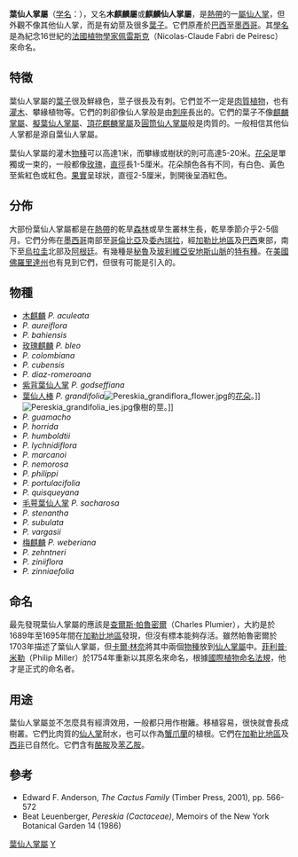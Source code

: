 {{Automatic taxobox
| taxon = Pereskia
| authority = [[菲利普·米勒|Mill.]]
| image = Pereskia grandifolia3.jpg
| image_caption = [[葉仙人棒|葉仙人棒]]
| subdivision_ranks = [[種|種]]
| subdivision = 參見內文
| synonyms =
* ''Rhodocactus''
* ''Peirescia''
* ''Peireskia''
* ''Perescia''
|}}

'''葉仙人掌屬'''（[[学名|学名]]：''{{lang|la|Pereskia}}''），又名'''木麒麟屬'''或'''麒麟仙人掌屬'''，是[[熱帶|熱帶]]的一[[屬|屬]][[仙人掌|仙人掌]]，但外觀不像其他仙人掌，而是有幼莖及很多[[葉子|葉子]]。它們原產於[[巴西|巴西]]至[[墨西哥|墨西哥]]。其[[學名|學名]]是為紀念16世紀的[[法國|法國]][[植物學|植物學家]][[佩雷斯克|佩雷斯克]]（Nicolas-Claude Fabri de Peiresc）來命名。

==特徵==
葉仙人掌屬的[[葉子|葉子]]很及鮮綠色，莖子很長及有刺。它們並不一定是[[肉質植物|肉質植物]]，也有[[灌木|灌木]]、攀緣植物等。它們的刺卻像仙人掌般是由[[刺座|刺座]]長出的。它們的葉子不像[[麒麟掌屬|麒麟掌屬]]、[[擬葉仙人掌屬|擬葉仙人掌屬]]、[[頂花麒麟掌屬|頂花麒麟掌屬]]及[[圓筒仙人掌屬|圓筒仙人掌屬]]般是肉質的。一般相信其他仙人掌都是源自葉仙人掌屬。

葉仙人掌屬的灌木[[物種|物種]]可以高達1米，而攀緣或樹狀的則可高達5-20米。[[花朵|花朵]]是單獨或一束的，一般都像[[玫瑰|玫瑰]]，[[直徑|直徑]]長1-5厘米。花朵顏色各有不同，有白色、黃色至紫紅色或紅色。[[果實|果實]]呈球狀，直徑2-5厘米，剝開後呈酒紅色。

==分佈==
大部份葉仙人掌屬都是在[[熱帶|熱帶]]的乾旱[[森林|森林]]或旱生叢林生長，乾旱季節介乎2-5個月。它們分佈在[[墨西哥|墨西哥]]南部至[[哥倫比亞|哥倫比亞]]及[[委內瑞拉|委內瑞拉]]，經[[加勒比地區|加勒比地區]]及[[巴西|巴西]]東部，南下至[[烏拉圭|烏拉圭]]北部及[[阿根廷|阿根廷]]。有幾種是[[秘魯|秘魯]]及[[玻利維亞|玻利維亞]][[安地斯山脈|安地斯山脈]]的[[特有種|特有種]]。在[[美國|美國]][[佛羅里達州|佛羅里達州]]也有見到它們，但很有可能是引入的。

==物種==
* [[木麒麟|木麒麟]] ''P. aculeata''
* ''P. aureiflora''
* ''P. bahiensis''
* [[玫瑰麒麟|玫瑰麒麟]] ''P. bleo''
* ''P. colombiana''
* ''P. cubensis''
* ''P. diaz-romeroana''
* [[紫背葉仙人掌|紫背葉仙人掌]] ''P. godseffiana''
* [[葉仙人棒|葉仙人棒]] ''P. grandifolia''[[Image:Pereskia_grandiflora_flower.jpg|thumb]]的[[花朵|花朵]]。]][[Image:Pereskia_grandifolia_ies.jpg|thumb]]像樹的莖。]]
* ''P. guamacho''
* ''P. horrida''
* ''P. humboldtii''
* ''P. lychnidiflora''
* ''P. marcanoi''
* ''P. nemorosa''
* ''P. philippi''
* ''P. portulacifolia''
* ''P. quisqueyana''
* [[毛萼葉仙人掌|毛萼葉仙人掌]] ''P. sacharosa''
* ''P. stenantha''
* ''P. subulata''
* ''P. vargasii''
* [[梅麒麟|梅麒麟]] ''P. weberiana''
* ''P. zehntneri''
* ''P. ziniiflora''
* ''P. zinniaefolia''

==命名==
最先發現葉仙人掌屬的應該是[[查爾斯·帕魯密爾|查爾斯·帕魯密爾]]（Charles Plumier），大約是於1689年至1695年間在[[加勒比地區|加勒比地區]]發現，但沒有標本能夠存活。雖然帕魯密爾於1703年描述了葉仙人掌屬，但[[卡爾·林奈|卡爾·林奈]]將其中兩個[[物種|物種]]放到[[仙人掌屬|仙人掌屬]]中。[[菲利普·米勒|菲利普·米勒]]（Philip Miller）於1754年重新以其原名來命名，根據[[國際植物命名法規|國際植物命名法規]]，他才是正式的命名者。

==用途==
葉仙人掌屬並不怎麼具有經濟效用，一般都只用作樹籬。移植容易，很快就會長成樹叢。它們比肉質的[[仙人掌|仙人掌]]耐水，也可以作為[[蟹爪蘭|蟹爪蘭]]的植根。它們在[[加勒比地區|加勒比地區]]及[[西非|西非]]已自然化。它們含有[[酪胺|酪胺]]及[[苯乙胺|苯乙胺]]。

==參考==
* Edward F. Anderson, ''The Cactus Family'' (Timber Press, 2001), pp. 566-572
* Beat Leuenberger, ''Pereskia (Cactaceae)'', Memoirs of the New York Botanical Garden 14 (1986)
{{Taxonbar}}
[[Category:葉仙人掌屬|]]
[[Category:仙人掌科|Y]]